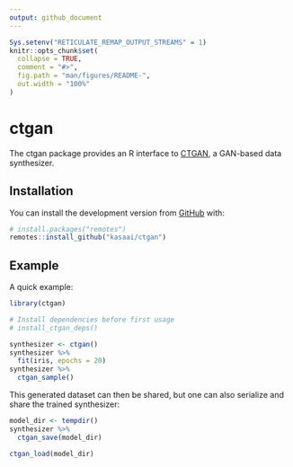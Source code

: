 ```yaml
---
output: github_document
---
```


<!-- README.md is generated from README.Rmd. Please edit that file -->

```r
Sys.setenv("RETICULATE_REMAP_OUTPUT_STREAMS" = 1)
knitr::opts_chunk$set(
  collapse = TRUE,
  comment = "#>",
  fig.path = "man/figures/README-",
  out.width = "100%"
)
```

# ctgan

<!-- badges: start -->
<!-- badges: end -->

The ctgan package provides an R interface to [CTGAN](https://github.com/DAI-Lab/CTGAN),
a GAN-based data synthesizer. 

## Installation

You can install the development version from [GitHub](https://github.com/) with:

``` r
# install.packages("remotes")
remotes::install_github("kasaai/ctgan")
```
## Example

A quick example:

```r
library(ctgan)

# Install dependencies before first usage
# install_ctgan_deps()

synthesizer <- ctgan()
synthesizer %>% 
  fit(iris, epochs = 20)
synthesizer %>% 
  ctgan_sample()
```

This generated dataset can then be shared, but one can also serialize and share the trained synthesizer:

```r
model_dir <- tempdir()
synthesizer %>% 
  ctgan_save(model_dir)

ctgan_load(model_dir)
```

